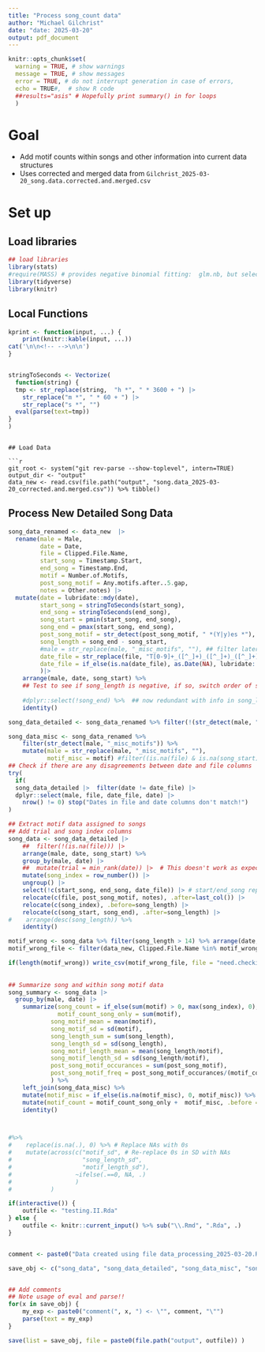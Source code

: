 ```yaml
---
title: "Process song_count data"
author: "Michael Gilchrist"
date: "date: 2025-03-20"
output: pdf_document
---
```


```r

knitr::opts_chunk$set(
  warning = TRUE, # show warnings
  message = TRUE, # show messages
  error = TRUE, # do not interrupt generation in case of errors,
  echo = TRUE#,  # show R code
  ##results="asis" # Hopefully print summary() in for loops
  )


```
# Goal

- Add motif counts within songs and other information into current data structures
- Uses corrected and merged data from `Gilchrist_2025-03-20_song.data.corrected.and.merged.csv`


# Set up

## Load libraries

```r


## load libraries
library(stats)
#require(MASS) # provides negative binomial fitting:  glm.nb, but select conflicts with dplyr
library(tidyverse)
library(knitr)
```
## Local Functions

```r

kprint <- function(input, ...) {
    print(knitr::kable(input, ...))
cat('\n\n<!-- -->\n\n')
}


stringToSeconds <- Vectorize(
  function(string) {
  tmp <- str_replace(string,  "h *", " * 3600 + ") |>
    str_replace("m *", " * 60 + ") |>
    str_replace("s *", "")
  eval(parse(text=tmp))
}
)

```


```

## Load Data

```r

git_root <- system("git rev-parse --show-toplevel", intern=TRUE)
output_dir <- "output"
data_new <- read.csv(file.path("output", "song.data_2025-03-20_corrected.and.merged.csv")) %>% tibble() 
```

## Process New Detailed Song Data

```r

song_data_renamed <- data_new  |>
  rename(male = Male,
         date = Date,
         file = Clipped.File.Name,
         start_song = Timestamp.Start,
         end_song = Timestamp.End,
         motif = Number.of.Motifs,
         post_song_motif = Any.motifs.after..5.gap,
         notes = Other.notes) |>
  mutate(date = lubridate::mdy(date),
         start_song = stringToSeconds(start_song),
         end_song = stringToSeconds(end_song),
         song_start = pmin(start_song, end_song),
         song_end = pmax(start_song, end_song),        
         post_song_motif = str_detect(post_song_motif, " *(Y|y)es *"),
         song_length = song_end - song_start,
         #male = str_replace(male, "_misc_motifs", ""), ## filter later
         date_file = str_replace(file, "T[0-9]+_([^_]+)_([^_]+)_([^_]+)_[0-9]+", "\\3-\\1-\\2"),
         date_file = if_else(is.na(date_file), as.Date(NA), lubridate::ymd(date_file))
         )|>
    arrange(male, date, song_start) %>%
    ## Test to see if song_length is negative, if so, switch order of song_start and song_end
    
    #dplyr::select(!song_end) %>%  ## now redundant with info in song_length
    identity()

song_data_detailed <- song_data_renamed %>% filter(!(str_detect(male, "_misc_motifs")))

song_data_misc <- song_data_renamed %>%
    filter(str_detect(male, "_misc_motifs")) %>% 
    mutate(male = str_replace(male, "_misc_motifs", ""),
           motif_misc = motif) #filter((is.na(file) & is.na(song_start)))
## Check if there are any disagreements between date and file columns
try(
  if(
  song_data_detailed |>  filter(date != date_file) |>
  dplyr::select(male, file, date_file, date) |>
    nrow() != 0) stop("Dates in file and date columns don't match!")
)

```

```r

## Extract motif data assigned to songs
## Add trial and song index columns
song_data <- song_data_detailed |>
    ##  filter(!(is.na(file))) |>
    arrange(male, date, song_start) %>%
    group_by(male, date) |>
    ##  mutate(trial = min_rank(date)) |>  # This doesn't work as expected because the same dates across songs are not merged, but treated as instances, so the same date is counted many times with the same ranking
    mutate(song_index = row_number()) |>
    ungroup() |>
    select(!c(start_song, end_song, date_file)) |> # start/end_song replaced by song_start/end
    relocate(c(file, post_song_motif, notes), .after=last_col()) |>
    relocate(c(song_index), .before=song_length) |>
    relocate(c(song_start, song_end), .after=song_length) |>
#    arrange(desc(song_length)) %>%
    identity()

motif_wrong <- song_data %>% filter(song_length > 14) %>% arrange(date, file)
motif_wrong_file <- filter(data_new, Clipped.File.Name %in% motif_wrong$file)

if(length(motif_wrong)) write_csv(motif_wrong_file, file = "need.checking_2025-03-20.csv")
          
 
## Summarize song and within song motif data
song_summary <- song_data |>
  group_by(male, date) |>
    summarize(song_count = if_else(sum(motif) > 0, max(song_index), 0),
              motif_count_song_only = sum(motif),
            song_motif_mean = mean(motif),
            song_motif_sd = sd(motif),
            song_length_sum = sum(song_length),
            song_length_sd = sd(song_length),
            song_motif_length_mean = mean(song_length/motif),
            song_motif_length_sd = sd(song_length/motif),
            post_song_motif_occurances = sum(post_song_motif),
            post_song_motif_freq = post_song_motif_occurances/(motif_count_song_only)
            ) %>% 
    left_join(song_data_misc) %>% 
    mutate(motif_misc = if_else(is.na(motif_misc), 0, motif_misc)) %>%
    mutate(motif_count = motif_count_song_only +  motif_misc, .before = song_count) %>%
    identity()



#%>%
#    replace(is.na(.), 0) %>% # Replace NAs with 0s
#    mutate(across(c("motif_sd", # Re-replace 0s in SD with NAs 
#                    "song_length_sd",
#                    "motif_length_sd"), 
#                  ~ifelse(.==0, NA, .)
#                  )
#           )


```

```r

if(interactive()) {
    outfile <- "testing.II.Rda"
} else {
    outfile <- knitr::current_input() %>% sub("\\.Rmd", ".Rda", .)
}


comment <- paste0("Data created using file data_processing_2025-03-20.Rmd on ", date()) 

save_obj <- c("song_data", "song_data_detailed", "song_data_misc", "song_summary")


## Add comments
## Note usage of eval and parse!!
for(x in save_obj) {
    my_exp <- paste0("comment(", x, ") <- \"", comment, "\"")
    parse(text = my_exp)
}

save(list = save_obj, file = paste0(file.path("output", outfile)) )

```
